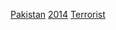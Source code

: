 {{cat topic in year| topic=巴基斯坦恐怖活動| year=2014}}

[[Category:2014年恐怖活動|Pakistan]]
[[Category:巴基斯坦各年恐怖活動|2014]]
[[Category:2014年巴基斯坦罪案|Terrorist]]